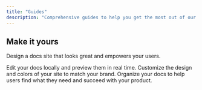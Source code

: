 ```yaml
---
title: "Guides"
description: "Comprehensive guides to help you get the most out of our product"
---
```


## Make it yours

Design a docs site that looks great and empowers your users.

<Columns cols={2}>
  <Card title="User Guide" icon="pen-to-square" href="https://learning.praxislxp.com/praxis/">
    Edit your docs locally and preview them in real time.
  </Card>
  <Card title="Administrator Guide" icon="palette" href="/essentials/settings">
    Customize the design and colors of your site to match your brand.
  </Card>
  <Card title="Prompt Library" icon="map" href="/essentials/navigation">
    Organize your docs to help users find what they need and succeed with your
    product.
  </Card>
</Columns>